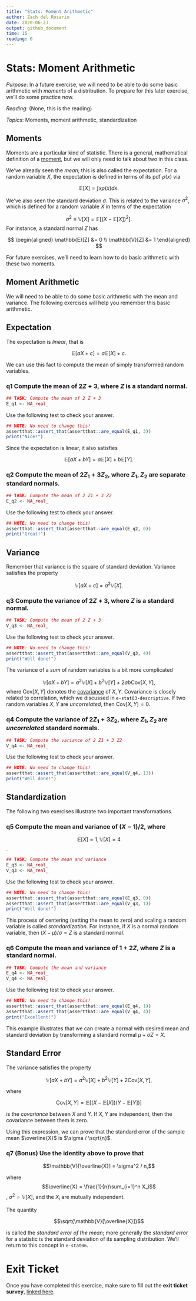 ```yaml
---
title: "Stats: Moment Arithmetic"
author: Zach del Rosario
date: 2020-06-23
output: github_document
time: 15
reading: 0
---
```


# Stats: Moment Arithmetic

*Purpose*: In a future exercise, we will need to be able to do some basic arithmetic with *moments* of a distribution. To prepare for this later exercise, we'll do some practice now.

*Reading*: (None, this is the reading)

*Topics*: Moments, moment arithmetic, standardization

## Moments
<!-- -------------------------------------------------- -->

Moments are a particular kind of statistic. There is a general, mathematical definition of a [moment](https://en.wikipedia.org/wiki/Moment_(mathematics)), but we will only need to talk about two in this class.

We've already seen the *mean*; this is also called the expectation. For a random variable $X$, the expectation is defined in terms of its pdf $\rho(x)$ via

$$\mathbb{E}[X] = \int x \rho(x) dx.$$

We've also seen the standard deviation $\sigma$. This is related to the variance $\sigma^2$, which is defined for a random variable $X$ in terms of the expectation

$$\sigma^2 \equiv \mathbb{V}[X] = \mathbb{E}[(X - \mathbb{E}[X])^2].$$
For instance, a standard normal $Z$ has

$$ \begin{aligned}
  \mathbb{E}[Z] &= 0 \\
  \mathbb{V}[Z] &= 1
 \end{aligned} $$

For future exercises, we'll need to learn how to do basic arithmetic with these two moments.

## Moment Arithmetic
<!-- -------------------------------------------------- -->

We will need to be able to do some basic arithmetic with the mean and variance. The following exercises will help you remember this basic arithmetic.

## Expectation
<!-- ------------------------- -->

The expectation is *linear*, that is

$$\mathbb{E}[aX + c] = a \mathbb{E}[X] + c.$$

We can use this fact to compute the mean of simply transformed random variables.

### __q1__ Compute the mean of $2 Z + 3$, where $Z$ is a standard normal.

```r
## TASK: Compute the mean of 2 Z + 3
E_q1 <- NA_real_
```

Use the following test to check your answer.

```r
## NOTE: No need to change this!
assertthat::assert_that(assertthat::are_equal(E_q1, 3))
print("Nice!")
```

Since the expectation is linear, it also satisfies

$$\mathbb{E}[aX + bY] = a \mathbb{E}[X] + b \mathbb{E}[Y].$$

### __q2__ Compute the mean of $2 Z_1 + 3 Z_2$, where $Z_1, Z_2$ are separate standard normals.

```r
## TASK: Compute the mean of 2 Z1 + 3 Z2
E_q2 <- NA_real_
```

Use the following test to check your answer.

```r
## NOTE: No need to change this!
assertthat::assert_that(assertthat::are_equal(E_q2, 0))
print("Great!")
```

## Variance
<!-- ------------------------- -->

Remember that variance is the square of standard deviation. Variance satisfies the property

$$\mathbb{V}[aX + c] = a^2 \mathbb{V}[X].$$

### __q3__ Compute the variance of $2 Z + 3$, where $Z$ is a standard normal.

```r
## TASK: Compute the mean of 2 Z + 3
V_q3 <- NA_real_
```

Use the following test to check your answer.

```r
## NOTE: No need to change this!
assertthat::assert_that(assertthat::are_equal(V_q3, 4))
print("Well done!")
```

The variance of a *sum* of random variables is a bit more complicated

$$\mathbb{V}[aX + bY] = a^2 \mathbb{V}[X] + b^2 \mathbb{V}[Y] + 2ab \text{Cov}[X, Y],$$
where $\text{Cov}[X, Y]$ denotes the [covariance](https://en.wikipedia.org/wiki/Covariance) of $X, Y$. Covariance is closely related to correlation, which we discussed in `e-stat03-descriptive`. If two random variables $X, Y$ are *uncorrelated*, then $\text{Cov}[X, Y] = 0$.

### __q4__ Compute the variance of $2 Z_1 + 3 Z_2$, where $Z_1, Z_2$ are *uncorrelated* standard normals.

```r
## TASK: Compute the variance of 2 Z1 + 3 Z2
V_q4 <- NA_real_
```

Use the following test to check your answer.

```r
## NOTE: No need to change this!
assertthat::assert_that(assertthat::are_equal(V_q4, 13))
print("Well done!")
```

## Standardization
<!-- ------------------------- -->

The following two exercises illustrate two important transformations.

### __q5__ Compute the mean and variance of $(X - 1) / 2$, where

$$\mathbb{E}[X] = 1, \mathbb{V}[X] = 4$$.

```r
## TASK: Compute the mean and variance
E_q3 <- NA_real_
V_q3 <- NA_real_
```

Use the following test to check your answer.

```r
## NOTE: No need to change this!
assertthat::assert_that(assertthat::are_equal(E_q3, 0))
assertthat::assert_that(assertthat::are_equal(V_q3, 1))
print("Well done!")
```

This process of centering (setting the mean to zero) and scaling a random variable is called *standardization*. For instance, if $X$ is a normal random variable, then $(X - \mu) / \sigma = Z$ is a standard normal.

### __q6__ Compute the mean and variance of $1 + 2 Z$, where $Z$ is a standard normal.

```r
## TASK: Compute the mean and variance
E_q4 <- NA_real_
V_q4 <- NA_real_
```

Use the following test to check your answer.

```r
## NOTE: No need to change this!
assertthat::assert_that(assertthat::are_equal(E_q4, 1))
assertthat::assert_that(assertthat::are_equal(V_q4, 4))
print("Excellent!")
```

This example illustrates that we can create a normal with desired mean and standard deviation by transforming a standard normal $\mu + \sigma Z = X$.

## Standard Error
<!-- ------------------------- -->

The variance satisfies the property

$$\mathbb{V}[aX + bY] = a^2 \mathbb{V}[X] + b^2 \mathbb{V}[Y] + 2 \text{Cov}[X, Y],$$

where

$$\text{Cov}[X, Y] = \mathbb{E}[(X - \mathbb{E}[X])(Y - \mathbb{E}[Y])]$$

is the *covariance* between $X$ and $Y$. If $X, Y$ are independent, then the covariance between them is zero.

Using this expression, we can prove that the standard error of the sample mean $\overline{X}$ is $\sigma / \sqrt{n}$.

### __q7__ (Bonus) Use the identity above to prove that

$$\mathbb{V}[\overline{X}] = \sigma^2 / n,$$

where $$\overline{X} = \frac{1}{n}\sum_{i=1}^n X_i$$, $\sigma^2 = \mathbb{V}[X]$, and the $X_i$ are mutually independent.

The quantity

$$\sqrt{\mathbb{V}[\overline{X}]}$$

is called the *standard error of the mean*; more generally the *standard error*
for a statistic is the standard deviation of its sampling distribution. We'll return to this concept in `e-stat06`.

<!-- include-exit-ticket -->
# Exit Ticket
<!-- -------------------------------------------------- -->

Once you have completed this exercise, make sure to fill out the **exit ticket survey**, [linked here](https://docs.google.com/forms/d/e/1FAIpQLSeuq2LFIwWcm05e8-JU84A3irdEL7JkXhMq5Xtoalib36LFHw/viewform?usp=pp_url&entry.693978880=e-stat05-moment-assignment.Rmd).
